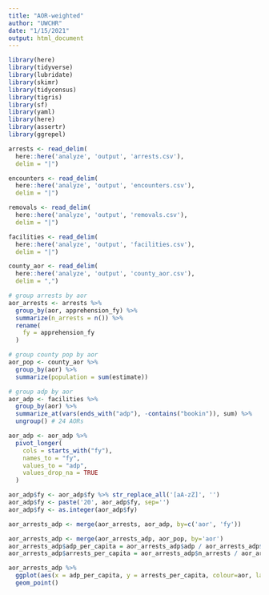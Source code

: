 ```yaml
---
title: "AOR-weighted"
author: "UWCHR"
date: "1/15/2021"
output: html_document
---
```


```r
library(here)
library(tidyverse)
library(lubridate)
library(skimr)
library(tidycensus)
library(tigris)
library(sf)
library(yaml)
library(here)
library(assertr)
library(ggrepel)
```

```r

arrests <- read_delim(
  here::here('analyze', 'output', 'arrests.csv'), 
  delim = "|") 

encounters <- read_delim(
  here::here('analyze', 'output', 'encounters.csv'), 
  delim = "|") 

removals <- read_delim(
  here::here('analyze', 'output', 'removals.csv'), 
  delim = "|") 

facilities <- read_delim(
  here::here('analyze', 'output', 'facilities.csv'), 
  delim = "|") 

county_aor <- read_delim(
  here::here('analyze', 'output', 'county_aor.csv'), 
  delim = ",")

```

``` r

# group arrests by aor
aor_arrests <- arrests %>%
  group_by(aor, apprehension_fy) %>% 
  summarize(n_arrests = n()) %>% 
  rename(
    fy = apprehension_fy
  )

# group county pop by aor
aor_pop <- county_aor %>% 
  group_by(aor) %>% 
  summarize(population = sum(estimate))

# group adp by aor
aor_adp <- facilities %>%
  group_by(aor) %>% 
  summarize_at(vars(ends_with("adp"), -contains("bookin")), sum) %>%
  ungroup() # 24 AORs

aor_adp <- aor_adp %>%
  pivot_longer(
    cols = starts_with("fy"),
    names_to = "fy",
    values_to = "adp",
    values_drop_na = TRUE
  )

aor_adp$fy <- aor_adp$fy %>% str_replace_all('[aA-zZ]', '')
aor_adp$fy <- paste('20', aor_adp$fy, sep='')
aor_adp$fy <- as.integer(aor_adp$fy) 

aor_arrests_adp <- merge(aor_arrests, aor_adp, by=c('aor', 'fy'))

aor_arrests_adp <- merge(aor_arrests_adp, aor_pop, by='aor')
aor_arrests_adp$adp_per_capita = aor_arrests_adp$adp / aor_arrests_adp$population
aor_arrests_adp$arrests_per_capita = aor_arrests_adp$n_arrests / aor_arrests_adp$population


```

```r

aor_arrests_adp %>% 
  ggplot(aes(x = adp_per_capita, y = arrests_per_capita, colour=aor, label=aor)) +
  geom_point()

```

